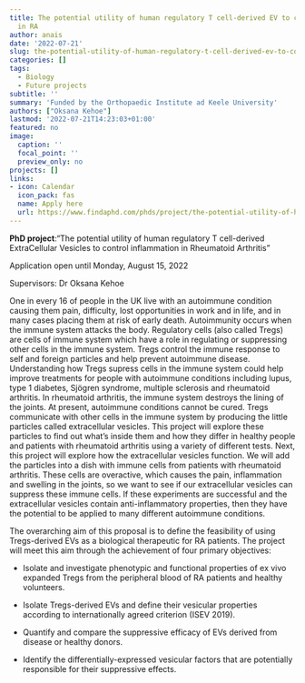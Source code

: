 ```yaml
---
title: The potential utility of human regulatory T cell-derived EV to control inflammation
  in RA
author: anais
date: '2022-07-21'
slug: the-potential-utility-of-human-regulatory-t-cell-derived-ev-to-control-inflammation-in-ra
categories: []
tags:
  - Biology
  - Future projects
subtitle: ''
summary: 'Funded by the Orthopaedic Institute ad Keele University'
authors: ["Oksana Kehoe"]
lastmod: '2022-07-21T14:23:03+01:00'
featured: no
image:
  caption: ''
  focal_point: ''
  preview_only: no
projects: []
links:
- icon: Calendar
  icon_pack: fas
  name: Apply here
  url: https://www.findaphd.com/phds/project/the-potential-utility-of-human-regulatory-t-cell-derived-extracellular-vesicles-to-control-inflammation-in-rheumatoid-arthiritis-versus/?p144670
---
```

**PhD project**:"The potential utility of human regulatory T cell-derived ExtraCellular Vesicles to control inflammation in Rheumatoid Arthritis"

Application open until Monday, August 15, 2022

Supervisors: Dr Oksana Kehoe

One in every 16 of people in the UK live with an autoimmune condition causing them pain, difficulty, lost opportunities in work and in life, and in many cases placing them at risk of early death. Autoimmunity occurs when the immune system attacks the body. Regulatory cells (also called Tregs) are cells of immune system which have a role in regulating or suppressing other cells in the immune system. Tregs control the immune response to self and foreign particles and help prevent autoimmune disease. Understanding how Tregs supress cells in the immune system could help improve treatments for people with autoimmune conditions including lupus, type 1 diabetes, Sjögren syndrome, multiple sclerosis and rheumatoid arthritis. In rheumatoid arthritis, the immune system destroys the lining of the joints. At present, autoimmune conditions cannot be cured. Tregs communicate with other cells in the immune system by producing the little particles called extracellular vesicles. This project will explore these particles to find out what’s inside them and how they differ in healthy people and patients with rheumatoid arthritis using a variety of different tests. Next, this project will explore how the extracellular vesicles function. We will add the particles into a dish with immune cells from patients with rheumatoid arthritis. These cells are overactive, which causes the pain, inflammation and swelling in the joints, so we want to see if our extracellular vesicles can suppress these immune cells. If these experiments are successful and the extracellular vesicles contain anti-inflammatory properties, then they have the potential to be applied to many different autoimmune conditions.  

The overarching aim of this proposal is to define the feasibility of using Tregs-derived EVs as a biological therapeutic for RA patients. The project will meet this aim through the achievement of four primary objectives:

 - Isolate and investigate phenotypic and functional properties of ex vivo expanded Tregs from the peripheral blood of RA patients and healthy volunteers.

 - Isolate Tregs-derived EVs and define their vesicular properties according to internationally agreed criterion (ISEV 2019).

 - Quantify and compare the suppressive efficacy of EVs derived from disease or healthy donors.

 - Identify the differentially-expressed vesicular factors that are potentially responsible for their suppressive effects.
